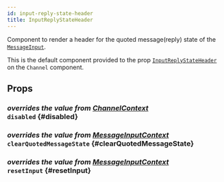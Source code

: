 ```yaml
---
id: input-reply-state-header
title: InputReplyStateHeader
---
```



Component to render a header for the quoted message(reply) state of the [`MessageInput`](../message_input.mdx).

This is the default component provided to the prop [`InputReplyStateHeader`](../../core-components/channel.mdx#inputreplystateheader) on the `Channel` component.

## Props

### <div class="label description">_overrides the value from [ChannelContext](../../contexts/channel_context.mdx#disabled)_</div> `disabled` {#disabled}

<Disabled />

### <div class="label description">_overrides the value from [MessageInputContext](../../contexts/message_input_context.mdx#clearEditingState)_</div> `clearQuotedMessageState` {#clearQuotedMessageState}

<ClearQuotedMessageState />

### <div class="label description">_overrides the value from [MessageInputContext](../../contexts/message_input_context.mdx#resetInput)_</div> `resetInput` {#resetInput}

<ResetInput />
